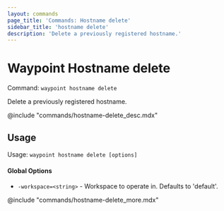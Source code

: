 ```yaml
---
layout: commands
page_title: 'Commands: Hostname delete'
sidebar_title: 'hostname delete'
description: 'Delete a previously registered hostname.'
---
```


# Waypoint Hostname delete

Command: `waypoint hostname delete`

Delete a previously registered hostname.

@include "commands/hostname-delete_desc.mdx"

## Usage

Usage: `waypoint hostname delete [options]`

#### Global Options

- `-workspace=<string>` - Workspace to operate in. Defaults to 'default'.

@include "commands/hostname-delete_more.mdx"

